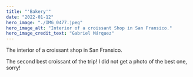 ```yaml
---
title: "'Bakery'"
date: "2022-01-12"
hero_image: "./IMG_0477.jpeg"
hero_image_alt: "Interior of a croissant Shop in San Fransico."
hero_image_credit_text: "Gabriel Márquez"
---
```


The interior of a croissant shop in San Fransico.

The second best croissant of the trip! 
I did not get a photo of the best one, sorry!